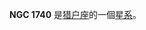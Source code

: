{{NGCInfoBox|NGCID=NGC 1740|發現者=約翰·弗里德里希·威廉·赫歇爾|發現日期=1830年2月11日|其他編號=MCG -1-13-46 NPM1G -03.0222|曆元=J2000.0|赤經=5時1分54.7秒
|赤緯=-3°17'45"|星座=猎户座|星體=星系|星等=12.9|表面亮度=13.6|藍等=13.9}}

'''NGC 1740''' 是[[猎户座|猎户座]]的一個[[星系|星系]]。

{{NGCReference|1740}}
{{Catalogs|NGC=1740}}